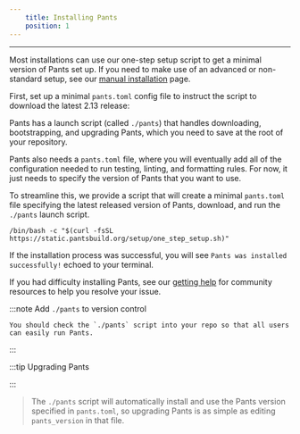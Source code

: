 ```yaml
---
    title: Installing Pants
    position: 1
---
```




---

Most installations can use our one-step setup script to get a minimal version of Pants set up. If you need to make use of an advanced or non-standard setup, see our [manual installation](./manual-and-advanced-installation.mdx) page.

First, set up a minimal `pants.toml` config file to instruct the script to download the latest 2.13 release:

Pants has a launch script (called `./pants`) that handles downloading, bootstrapping, and upgrading Pants, which you need to save at the root of your repository. 

Pants also needs a `pants.toml` file, where you will eventually add all of the configuration needed to run testing, linting, and formatting rules. For now, it just needs to specify the version of Pants that you want to use. 

To streamline this, we provide a script that will create a minimal `pants.toml` file specifying the latest released version of Pants, download, and run the `./pants` launch script.

```
/bin/bash -c "$(curl -fsSL https://static.pantsbuild.org/setup/one_step_setup.sh)" 
```

If the installation process was successful, you will see `Pants was installed successfully!` echoed to your terminal. 

If you had difficulty installing Pants, see our [getting help](/community/getting-help) for community resources to help you resolve your issue.



:::note Add `./pants` to version control

    You should check the `./pants` script into your repo so that all users can easily run Pants.
:::


:::tip Upgrading Pants

:::
> The `./pants` script will automatically install and use the Pants version specified in `pants.toml`, so upgrading Pants is as simple as editing `pants_version` in that file.